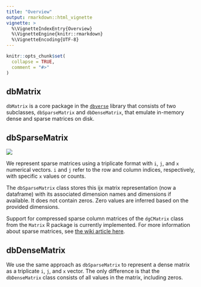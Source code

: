 ```yaml
---
title: "Overview"
output: rmarkdown::html_vignette
vignette: >
  %\VignetteIndexEntry{Overview}
  %\VignetteEngine{knitr::rmarkdown}
  %\VignetteEncoding{UTF-8}
---
```


```r
knitr::opts_chunk$set(
  collapse = TRUE,
  comment = "#>"
)
```

## dbMatrix
`dbMatrix` is a core package in the [`dbverse`](https://ed2uiz.github.io/dbverse/) library that consists of two subclasses, `dbSparseMatrix` and `dbDenseMatrix`, that emulate in-memory dense and sparse matrices on disk.  


## dbSparseMatrix
![](../man/figures/dbMatrix-overview.png)

We represent sparse matrices using a triplicate format with `i`, `j`,
and `x` numerical vectors. `i` and `j` refer to the row and column indices,
respectively, with specific `x` values or counts.

The `dbSparseMatrix` class stores this ijx matrix representation (now a dataframe) with its associated dimension names and dimensions if available. It does not contain zeros. Zero values are inferred based on the provided dimensions.

Support for compressed sparse column matrices of the `dgCMatrix` class from the `Matrix` R package is currently implemented. For more information about sparse matrices, see [the wiki article here ](https://en.wikipedia.org/wiki/Sparse_matrix). 


## dbDenseMatrix

We use the same approach as `dbSparseMatrix` to represent a dense matrix as a
triplicate `i`, `j`, and `x` vector. The only difference is that the `dbDenseMatrix` class consists of all values in the matrix, including zeros.


